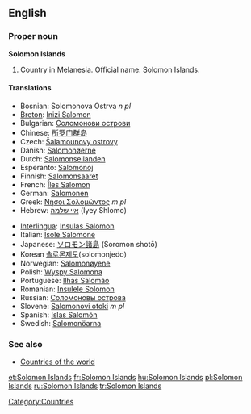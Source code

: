 {{wikipedia}}
==English==

===Proper noun===
'''Solomon Islands'''

# Country in Melanesia. Official name: Solomon Islands.

====Translations====
{{trans-top|A country in Melanesia}}
*Bosnian: Solomonova Ostrva ''n pl''
*[[Breton]]: [[Inizi Salomon]]
*Bulgarian: [[Соломонови острови]]
*Chinese: [[所罗门群岛]]
* Czech: [[Šalamounovy ostrovy]] {{m|p}}
*Danish: [[Salomonøerne]]
*Dutch: [[Salomonseilanden]]
*Esperanto: [[Salomonoj]]
*Finnish: [[Salomonsaaret]]
*French: [[Îles Salomon]]
*German: [[Salomonen]]
*Greek: [[Νήσοι Σολομώντος]] ''m pl''
*Hebrew: [[איי שלמה]] (Iyey Shlomo)
{{trans-mid}}
*[[Interlingua]]: [[Insulas Salomon]]
*Italian: [[Isole Salomone]]
*Japanese: [[ソロモン諸島]] (Soromon shotō)
*Korean [[솔로몬제도]](solomonjedo)
*Norwegian: [[Salomonøyene]]
*Polish: [[Wyspy Salomona]]
*Portuguese: [[Ilhas Salomão]]
*Romanian: [[Insulele Solomon]]
*Russian: [[Соломоновы острова]]
*Slovene: [[Salomonovi otoki]] ''m pl''
*Spanish: [[Islas Salomón]]
*Swedish: [[Salomonöarna]]
{{trans-bottom}}

===See also===
* [[Appendix:Countries of the world|Countries of the world]]

[[Category:Countries]]
[[et:Solomon Islands]]
[[fr:Solomon Islands]]
[[hu:Solomon Islands]]
[[pl:Solomon Islands]]
[[ru:Solomon Islands]]
[[tr:Solomon Islands]]
